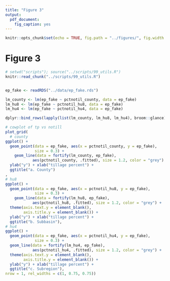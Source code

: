 ```yaml
---
title: "Figure 3"
output:
  pdf_document:
    fig_caption: yes
---
```


```r
knitr::opts_chunk$set(echo = TRUE, fig.path = "../figures/", fig.width = 5, fig.height = 6)
```

# Figure 3

```r
# setwd("scripts"); source("../scripts/99_utils.R")
knitr::read_chunk("../scripts/99_utils.R")
```

```r

```

```r
ep_fake <- readRDS("../data/ep_fake.rds")

lm_county <- lm(ep_fake ~ pctnotil_county, data = ep_fake)
lm_hu8 <- lm(ep_fake ~ pctnotil_hu8, data = ep_fake)
lm_hu4 <- lm(ep_fake ~ pctnotil_hu4, data = ep_fake)

dplyr::bind_rows(lapply(list(lm_county, lm_hu8, lm_hu4), broom::glance))

# cowplot of tp vs notill
plot_grid(
  # county
ggplot() + 
  geom_point(data = ep_fake, aes(x = pctnotil_county, y = ep_fake), 
             size = 0.3) +
    geom_line(data = fortify(lm_county, ep_fake), 
            aes(pctnotil_county, .fitted), size = 1.2, color = "grey") +
  ylab("y") + xlab("tillage percent") +
  ggtitle("a. County")
,
# hu8
ggplot() + 
  geom_point(data = ep_fake, aes(x = pctnotil_hu8, y = ep_fake), 
             size = 0.3) + 
    geom_line(data = fortify(lm_hu8, ep_fake), 
            aes(pctnotil_hu8, .fitted), size = 1.2, color = "grey") +
  theme(axis.text.y = element_blank(), 
        axis.title.y = element_blank()) +
  ylab("y") + xlab("tillage percent") + 
  ggtitle("b. Subbasin"),
# hu4
ggplot() + 
  geom_point(data = ep_fake, aes(x = pctnotil_hu4, y = ep_fake), 
             size = 0.3) + 
  geom_line(data = fortify(lm_hu4, ep_fake), 
            aes(pctnotil_hu4, .fitted), size = 1.2, color = "grey") +
  theme(axis.text.y = element_blank(), 
        axis.title.y = element_blank()) +
  ylab("y") + xlab("tillage percent") +
  ggtitle("c. Subregion"),
nrow = 1, rel_widths = c(1, 0.75, 0.75))
```
